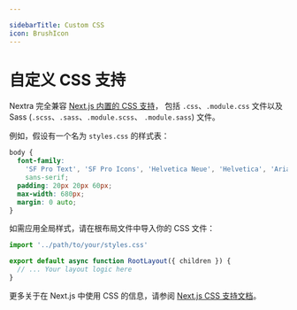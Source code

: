 ```yaml
---

sidebarTitle: Custom CSS
icon: BrushIcon
---
```


# 自定义 CSS 支持

Nextra 完全兼容 
[Next.js 内置的 CSS 支持](https://nextjs.org/docs/app/getting-started/css)，
包括 `.css`、`.module.css` 文件以及 Sass (`.scss`、`.sass`、`.module.scss`、
`.module.sass`) 文件。

例如，假设有一个名为 `styles.css` 的样式表：

```css filename="styles.css"
body {
  font-family:
    'SF Pro Text', 'SF Pro Icons', 'Helvetica Neue', 'Helvetica', 'Arial',
    sans-serif;
  padding: 20px 20px 60px;
  max-width: 680px;
  margin: 0 auto;
}
```

如需应用全局样式，请在根布局文件中导入你的 CSS 文件：

```jsx filename="app/layout.jsx"
import '../path/to/your/styles.css'

export default async function RootLayout({ children }) {
  // ... Your layout logic here
}
```

更多关于在 Next.js 中使用 CSS 的信息，请参阅
[Next.js CSS 支持文档](https://nextjs.org/docs/app/getting-started/css)。